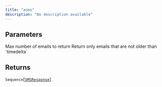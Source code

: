 ```yaml
---
title: "asms"
description: "No description available"
---
```





## Parameters

<ParamField path="limit" type="int">
  Max number of emails to return
</ParamField>

<ParamField path="timedelta" type="datetime.timedelta | None">
  Return only emails that are not older than `timedelta`
</ParamField>

<ParamField path="only_unread" type="bool">

</ParamField>

## Returns

`Sequence`[[`SMSResponse`](../misc/smsresponse)]
